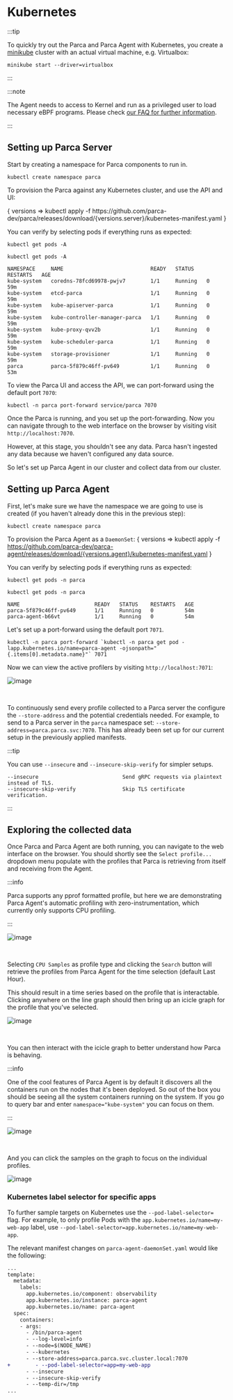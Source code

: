 # Kubernetes


:::tip

To quickly try out the Parca and Parca Agent with Kubernetes, you create a [minikube](https://minikube.sigs.k8s.io/docs/) cluster with an actual virtual machine, e.g. Virtualbox:

```shell
minikube start --driver=virtualbox
```

:::

:::note

The Agent needs to access to Kernel and run as a privileged user to load necessary eBPF programs. Please check [our FAQ for further information](/docs/faq#since-parca-agent-has-to-run-as-root-for-ebpf-what-are-the-security-considerations).

:::

## Setting up Parca Server

Start by creating a namespace for Parca components to run in.

```shell
kubectl create namespace parca
```

To provision the Parca against any Kubernetes cluster, and use the API and UI:

<WithVersions language="bash">
  { versions =>
    <CodeBlock className="language-bash">
      kubectl apply -f https://github.com/parca-dev/parca/releases/download/{versions.server}/kubernetes-manifest.yaml
    </CodeBlock>
  }
</WithVersions>

You can verify by selecting pods if everything runs as expected:
```shell
kubectl get pods -A
```

```shell
kubectl get pods -A

NAMESPACE     NAME                            READY   STATUS    RESTARTS   AGE
kube-system   coredns-78fcd69978-pwjv7        1/1     Running   0          59m
kube-system   etcd-parca                      1/1     Running   0          59m
kube-system   kube-apiserver-parca            1/1     Running   0          59m
kube-system   kube-controller-manager-parca   1/1     Running   0          59m
kube-system   kube-proxy-qvv2b                1/1     Running   0          59m
kube-system   kube-scheduler-parca            1/1     Running   0          59m
kube-system   storage-provisioner             1/1     Running   0          59m
parca         parca-5f879c46ff-pv649          1/1     Running   0          53m
```

To view the Parca UI and access the API, we can port-forward using the default port `7070`:
```
kubectl -n parca port-forward service/parca 7070
```

Once the Parca is running, and you set up the port-forwarding. Now you can navigate through to the web interface on the browser by visiting visit `http://localhost:7070`.

However, at this stage, you shouldn't see any data. Parca hasn't ingested any data because we haven't configured any data source.

So let's set up Parca Agent in our cluster and collect data from our cluster.

## Setting up Parca Agent

First, let's make sure we have the namespace we are going to use is created (if you haven't already done this in the previous step):

```shell
kubectl create namespace parca
```

To provision the Parca Agent as a `DaemonSet`:
<WithVersions language="bash">
  { versions =>
    <CodeBlock className="language-bash">
      kubectl apply -f https://github.com/parca-dev/parca-agent/releases/download/{versions.agent}/kubernetes-manifest.yaml
    </CodeBlock>
  }
</WithVersions>

You can verify by selecting pods if everything runs as expected:
```shell
kubectl get pods -n parca
```

```shell
kubectl get pods -n parca

NAME                        READY   STATUS    RESTARTS   AGE
parca-5f879c46ff-pv649      1/1     Running   0          54m
parca-agent-b66vt           1/1     Running   0          54m
```

Let's set up a port-forward using the default port `7071`.
```
kubectl -n parca port-forward `kubectl -n parca get pod -lapp.kubernetes.io/name=parca-agent -ojsonpath="{.items[0].metadata.name}"` 7071
```

Now we can view the active profilers by visiting `http://localhost:7071`:
<BrowserWindow>

![image](../static/img/tutorial/active_profilers.png)

</BrowserWindow>

<br/>

To continuously send every profile collected to a Parca server the configure the `--store-address` and the potential credentials needed.
For example, to send to a Parca server in the `parca` namespace set: `--store-address=parca.parca.svc:7070`.
This has already been set up for our current setup in the previously applied manifests.

:::tip

You can use `--insecure` and `--insecure-skip-verify` for simpler setups.

``` shell
--insecure                           Send gRPC requests via plaintext instead of TLS.
--insecure-skip-verify               Skip TLS certificate verification.
```

:::

## Exploring the collected data

Once Parca and Parca Agent are both running, you can navigate to the web interface on the browser.
You should shortly see the `Select profile...` dropdown menu populate with the profiles that Parca is retrieving from itself and receiving from the Agent.

:::info

Parca supports any pprof formatted profile, but here we are demonstrating Parca Agent's automatic profiling with zero-instrumentation, which currently only supports CPU profiling.

:::
<BrowserWindow>

![image](../static/img/tutorial/profile_type_dropdown_selected.png)

</BrowserWindow>

<br/>

Selecting `CPU Samples` as profile type and clicking the `Search` button will retrieve the profiles from Parca Agent for the time selection (default Last Hour).

This should result in a time series based on the profile that is interactable.
Clicking anywhere on the line graph should then bring up an icicle graph for the profile that you've selected.

<BrowserWindow>

![image](../static/img/tutorial/cpu_sample_count_select.png)

</BrowserWindow>

<br/>

You can then interact with the icicle graph to better understand how Parca is behaving.

:::info

One of the cool features of Parca Agent is by default it discovers all the containers run on the nodes that it's been deployed.
So out of the box you should be seeing all the system containers running on the system.
If you go to query bar and enter `namespace="kube-system"` you can focus on them.

:::

<BrowserWindow>

![image](../static/img/tutorial/query_range_kube_system.png)

</BrowserWindow>

<br/>

And you can click the samples on the graph to focus on the individual profiles.

<BrowserWindow>

![image](../static/img/tutorial/query_kube_controller_manager.png)

</BrowserWindow>


### Kubernetes label selector for specific apps

To further sample targets on Kubernetes use the `--pod-label-selector=` flag.
For example, to only profile Pods with the `app.kubernetes.io/name=my-web-app` label, use `--pod-label-selector=app.kubernetes.io/name=my-web-app`.

The relevant manifest changes on `parca-agent-daemonSet.yaml` would like the following:
```diff
...
template:
  metadata:
    labels:
      app.kubernetes.io/component: observability
      app.kubernetes.io/instance: parca-agent
      app.kubernetes.io/name: parca-agent
  spec:
    containers:
    - args:
      - /bin/parca-agent
      - --log-level=info
      - --node=$(NODE_NAME)
      - --kubernetes
      - --store-address=parca.parca.svc.cluster.local:7070
+        - --pod-label-selector=app=my-web-app
      - --insecure
      - --insecure-skip-verify
      - --temp-dir=/tmp
...
```

